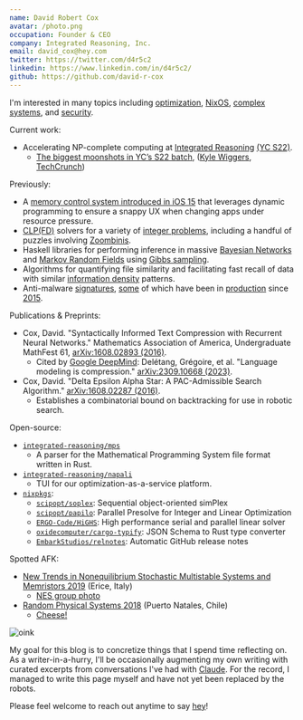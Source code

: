 ```yaml
---
name: David Robert Cox
avatar: /photo.png
occupation: Founder & CEO
company: Integrated Reasoning, Inc.
email: david_cox@hey.com
twitter: https://twitter.com/d4r5c2
linkedin: https://www.linkedin.com/in/d4r5c2/
github: https://github.com/david-r-cox
---
```


I'm interested in many topics including [optimization](https://reason.ing), [NixOS](https://nixos.org/), [complex systems](https://www.stochasticgeometry.ie/~mdennehy/HowComplexSystemsFail.pdf), and [security](https://success.cse.tamu.edu/people/).

Current work:
- Accelerating NP-complete computing at [Integrated Reasoning](https://integrated-reasoning.com) [(YC S22)](https://www.ycombinator.com/companies/integrated-reasoning).
  - [The biggest moonshots in YC’s S22 batch](https://techcrunch.com/2022/09/08/the-biggest-moonshots-in-ycs-s22-batch/), ([Kyle Wiggers](https://twitter.com/kyle_l_wiggers), [TechCrunch](https://techcrunch.com/))

Previously:
- A [memory control system introduced in iOS 15](https://patents.google.com/patent/US20220391301A1/en) that leverages dynamic programming to ensure a snappy UX when changing apps under resource pressure.
- [CLP(FD)](https://www.swi-prolog.org/man/clpfd.html) solvers for a variety of [integer problems](https://en.wikipedia.org/wiki/Integer_programming), including a handful of puzzles involving [Zoombinis](https://en.wikipedia.org/wiki/Zoombinis).
- Haskell libraries for performing inference in massive [Bayesian Networks](https://en.wikipedia.org/wiki/Bayesian_network) and [Markov Random Fields](https://en.wikipedia.org/wiki/Markov_random_field) using [Gibbs sampling](https://en.wikipedia.org/wiki/Gibbs_sampling).
- Algorithms for quantifying file similarity and facilitating fast recall of data with similar [information density](https://people.math.harvard.edu/~ctm/home/text/others/shannon/entropy/entropy.pdf) patterns.
- Anti-malware [signatures](https://eclecticlight.co/tag/xprotect/), [some](https://en.wikipedia.org/wiki/Ramnit) of which have been in [production](https://www.virustotal.com/gui/home/upload) since [2015](https://www.paloaltonetworks.com/network-security/wildfire).

Publications & Preprints:
- Cox, David. "Syntactically Informed Text Compression with Recurrent Neural Networks." Mathematics Association of America, Undergraduate MathFest 61, [arXiv:1608.02893 (2016)](https://arxiv.org/pdf/1608.02893.pdf).
  - Cited by [Google DeepMind](https://deepmind.com): Delétang, Grégoire, et al. "Language modeling is compression." [arXiv:2309.10668 (2023)](https://arxiv.org/pdf/2309.10668.pdf).
- Cox, David. "Delta Epsilon Alpha Star: A PAC-Admissible Search Algorithm." [arXiv:1608.02287 (2016)](https://arxiv.org/pdf/1608.02287.pdf).
  - Establishes a combinatorial bound on backtracking for use in robotic search.

Open-source:
  - [`integrated-reasoning/mps`](https://lib.rs/crates/mps)
    - A parser for the Mathematical Programming System file format written in Rust.
  - [`integrated-reasoning/napali`](https://lib.rs/crates/napali)
    - TUI for our optimization-as-a-service platform.
  - [`nixpkgs`](https://github.com/NixOS/nixpkgs):
    - [`scipopt/soplex`](https://github.com/NixOS/nixpkgs/pull/273296): Sequential object-oriented simPlex
    - [`scipopt/papilo`](https://github.com/NixOS/nixpkgs/pull/273295): Parallel Presolve for Integer and Linear Optimization
    - [`ERGO-Code/HiGHS`](https://github.com/NixOS/nixpkgs/pull/273289): High performance serial and parallel linear solver
    - [`oxidecomputer/cargo-typify`](https://github.com/NixOS/nixpkgs/pull/273252): JSON Schema to Rust type converter
    - [`EmbarkStudios/relnotes`](https://github.com/NixOS/nixpkgs/pull/277438): Automatic GitHub release notes

Spotted AFK:
- [New Trends in Nonequilibrium Stochastic Multistable Systems and Memristors 2019](https://nes2019.sciencesconf.org/index.html) (Erice, Italy)
  - [NES group photo](https://nes2019.sciencesconf.org/data/gallery/12/src/DSC00000.jpg)
- [Random Physical Systems 2018](https://eventos.cmm.uchile.cl/rps-patagonia2018/) (Puerto Natales, Chile)
  - [Cheese!](https://www.dropbox.com/s/wyfrmg9k5ibo95f/RPS.JPG?dl=0)


![oink](/oink.jpeg)

My goal for this blog is to concretize things that I spend time reflecting on. As a writer-in-a-hurry, I'll be occasionally augmenting my own writing with curated excerpts from conversations I've had with [Claude](https://www.anthropic.com/index/claude-2). For the record, I managed to write this page myself and have not yet been replaced by the robots.

Please feel welcome to reach out anytime to say [hey](mailto:david_cox@hey.com)!
